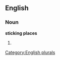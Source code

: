 
==English==

===Noun===
'''sticking places'''

# {{plural of|[[sticking place]]}}

[[Category:English plurals]]